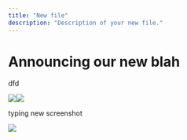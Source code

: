 ```yaml
---
title: "New file"
description: "Description of your new file."
---
```


# Announcing our new blah

dfd

![](https://select.dev/cdn-cgi/imagedelivery/1zmOcgV1p520E4lLTrYjjg/6e56ffe9-d474-4a86-4df4-57445bfed000/width=3840,quality=75)![](/CleanShot2025-01-12at17.40.10@2x.png)

typing new screenshot

![](/CleanShot2025-01-21at13.33.36@2x.png)